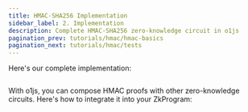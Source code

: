 ```yaml
---
title: HMAC-SHA256 Implementation
sidebar_label: 2. Implementation
description: Complete HMAC-SHA256 zero-knowledge circuit in o1js
pagination_prev: tutorials/hmac/hmac-basics
pagination_next: tutorials/hmac/tests
---
```



Here's our complete implementation:

```ts file=../../snippets/hmac-sha256/hmac-sha256.ts
```

With o1js, you can compose HMAC proofs with other zero-knowledge circuits. Here's how to integrate it into your ZkProgram:

```ts file=../../snippets/hmac-sha256/run.ts
```
